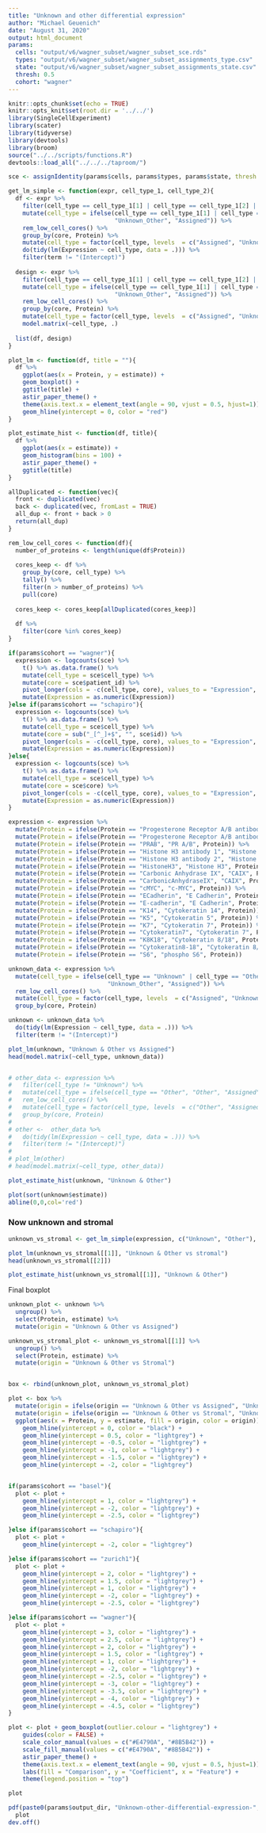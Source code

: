 ```yaml
---
title: "Unknown and other differential expression"
author: "Michael Geuenich"
date: "August 31, 2020"
output: html_document
params:
  cells: "output/v6/wagner_subset/wagner_subset_sce.rds"
  types: "output/v6/wagner_subset/wagner_subset_assignments_type.csv"
  state: "output/v6/wagner_subset/wagner_subset_assignments_state.csv"
  thresh: 0.5
  cohort: "wagner"
---
```


```r
knitr::opts_chunk$set(echo = TRUE)
knitr::opts_knit$set(root.dir = '../../')
library(SingleCellExperiment)
library(scater)
library(tidyverse)
library(devtools)
library(broom)
source("../../scripts/functions.R")
devtools::load_all("../../../taproom/")
```

```r
sce <- assignIdentity(params$cells, params$types, params$state, thresh = params$thresh)$sce

get_lm_simple <- function(expr, cell_type_1, cell_type_2){
  df <- expr %>% 
    filter(cell_type == cell_type_1[1] | cell_type == cell_type_1[2] | cell_type == cell_type_2)  %>% 
    mutate(cell_type = ifelse(cell_type == cell_type_1[1] | cell_type == cell_type_1[2], 
                              "Unknown_Other", "Assigned")) %>% 
    rem_low_cell_cores() %>% 
    group_by(core, Protein) %>% 
    mutate(cell_type = factor(cell_type, levels  = c("Assigned", "Unknown_Other"))) %>% 
    do(tidy(lm(Expression ~ cell_type, data = .))) %>% 
    filter(term != "(Intercept)")
  
  design <- expr %>% 
    filter(cell_type == cell_type_1[1] | cell_type == cell_type_1[2] | cell_type == cell_type_2)  %>% 
    mutate(cell_type = ifelse(cell_type == cell_type_1[1] | cell_type == cell_type_1[2], 
                              "Unknown_Other", "Assigned")) %>%  
    rem_low_cell_cores() %>% 
    group_by(core, Protein) %>% 
    mutate(cell_type = factor(cell_type, levels  = c("Assigned", "Unknown_Other"))) %>% 
    model.matrix(~cell_type, .)
  
  list(df, design)
}

plot_lm <- function(df, title = ""){
  df %>% 
    ggplot(aes(x = Protein, y = estimate)) +
    geom_boxplot() +
    ggtitle(title) +
    astir_paper_theme() + 
    theme(axis.text.x = element_text(angle = 90, vjust = 0.5, hjust=1)) +
    geom_hline(yintercept = 0, color = "red")
}

plot_estimate_hist <- function(df, title){
  df %>% 
    ggplot(aes(x = estimate)) +
    geom_histogram(bins = 100) +
    astir_paper_theme() +
    ggtitle(title)
}

allDuplicated <- function(vec){
  front <- duplicated(vec)
  back <- duplicated(vec, fromLast = TRUE)
  all_dup <- front + back > 0
  return(all_dup)
}

rem_low_cell_cores <- function(df){
  number_of_proteins <- length(unique(df$Protein))
  
  cores_keep <- df %>% 
    group_by(core, cell_type) %>% 
    tally() %>% 
    filter(n > number_of_proteins) %>% 
    pull(core)
  
  cores_keep <- cores_keep[allDuplicated(cores_keep)]
  
  df %>% 
    filter(core %in% cores_keep)
}
```

```r
if(params$cohort == "wagner"){
  expression <- logcounts(sce) %>% 
    t() %>% as.data.frame() %>% 
    mutate(cell_type = sce$cell_type) %>% 
    mutate(core = sce$patient_id) %>%
    pivot_longer(cols = -c(cell_type, core), values_to = "Expression", names_to = "Protein") %>% 
    mutate(Expression = as.numeric(Expression))
}else if(params$cohort == "schapiro"){
  expression <- logcounts(sce) %>% 
    t() %>% as.data.frame() %>% 
    mutate(cell_type = sce$cell_type) %>% 
    mutate(core = sub("_[^_]+$", "", sce$id)) %>%
    pivot_longer(cols = -c(cell_type, core), values_to = "Expression", names_to = "Protein") %>% 
    mutate(Expression = as.numeric(Expression))
}else{
  expression <- logcounts(sce) %>% 
    t() %>% as.data.frame() %>% 
    mutate(cell_type = sce$cell_type) %>% 
    mutate(core = sce$core) %>%
    pivot_longer(cols = -c(cell_type, core), values_to = "Expression", names_to = "Protein") %>% 
    mutate(Expression = as.numeric(Expression))
}

expression <- expression %>% 
  mutate(Protein = ifelse(Protein == "Progesterone Receptor A/B antibody 1", "PR A/B ab 1", Protein)) %>% 
  mutate(Protein = ifelse(Protein == "Progesterone Receptor A/B antibody 2", "PR A/B ab 2", Protein)) %>%
  mutate(Protein = ifelse(Protein == "PRAB", "PR A/B", Protein)) %>%
  mutate(Protein = ifelse(Protein == "Histone H3 antibody 1", "Histone H3 ab 1", Protein)) %>% 
  mutate(Protein = ifelse(Protein == "Histone H3 antibody 2", "Histone H3 ab 2", Protein)) %>% 
  mutate(Protein = ifelse(Protein == "HistoneH3", "Histone H3", Protein)) %>% 
  mutate(Protein = ifelse(Protein == "Carbonic Anhydrase IX", "CAIX", Protein)) %>% 
  mutate(Protein = ifelse(Protein == "CarbonicAnhydraseIX", "CAIX", Protein)) %>% 
  mutate(Protein = ifelse(Protein == "cMYC", "c-MYC", Protein)) %>% 
  mutate(Protein = ifelse(Protein == "ECadherin", "E Cadherin", Protein)) %>% 
  mutate(Protein = ifelse(Protein == "E-cadherin", "E Cadherin", Protein)) %>% 
  mutate(Protein = ifelse(Protein == "K14", "Cytokeratin 14", Protein)) %>% 
  mutate(Protein = ifelse(Protein == "K5", "Cytokeratin 5", Protein)) %>% 
  mutate(Protein = ifelse(Protein == "K7", "Cytokeratin 7", Protein)) %>% 
  mutate(Protein = ifelse(Protein == "Cytokeratin7", "Cytokeratin 7", Protein)) %>% 
  mutate(Protein = ifelse(Protein == "K8K18", "Cytokeratin 8/18", Protein)) %>% 
  mutate(Protein = ifelse(Protein == "Cytokeratin8-18", "Cytokeratin 8/18", Protein)) %>% 
  mutate(Protein = ifelse(Protein == "S6", "phospho S6", Protein))
```


```r
unknown_data <- expression %>% 
  mutate(cell_type = ifelse(cell_type == "Unknown" | cell_type == "Other", 
                            "Unknown_Other", "Assigned")) %>% 
  rem_low_cell_cores() %>% 
  mutate(cell_type = factor(cell_type, levels  = c("Assigned", "Unknown_Other"))) %>% 
  group_by(core, Protein) 

unknown <- unknown_data %>% 
  do(tidy(lm(Expression ~ cell_type, data = .))) %>% 
  filter(term != "(Intercept)")

plot_lm(unknown, "Unknown & Other vs Assigned")
head(model.matrix(~cell_type, unknown_data))


# other_data <- expression %>% 
#   filter(cell_type != "Unknown") %>% 
#   mutate(cell_type = ifelse(cell_type == "Other", "Other", "Assigned")) %>% 
#   rem_low_cell_cores() %>% 
#   mutate(cell_type = factor(cell_type, levels  = c("Other", "Assigned"))) %>%  
#   group_by(core, Protein)
# 
# other <-  other_data %>% 
#   do(tidy(lm(Expression ~ cell_type, data = .))) %>% 
#   filter(term != "(Intercept)")
# 
# plot_lm(other)
# head(model.matrix(~cell_type, other_data))
```

```r
plot_estimate_hist(unknown, "Unknown & Other")

plot(sort(unknown$estimate))
abline(0,0,col='red')
```


### Now unknown and stromal
```r
unknown_vs_stromal <- get_lm_simple(expression, c("Unknown", "Other"), "Stromal")

plot_lm(unknown_vs_stromal[[1]], "Unknown & Other vs stromal")
head(unknown_vs_stromal[[2]])
```

```r
plot_estimate_hist(unknown_vs_stromal[[1]], "Unknown & Other")
```


Final boxplot
```r
unknown_plot <- unknown %>% 
  ungroup() %>% 
  select(Protein, estimate) %>% 
  mutate(origin = "Unknown & Other vs Assigned")

unknown_vs_stromal_plot <- unknown_vs_stromal[[1]] %>% 
  ungroup() %>% 
  select(Protein, estimate) %>% 
  mutate(origin = "Unknown & Other vs Stromal")


box <- rbind(unknown_plot, unknown_vs_stromal_plot)

plot <- box %>% 
  mutate(origin = ifelse(origin == "Unknown & Other vs Assigned", "Unknown & Other vs all Assigned", origin)) %>% 
  mutate(origin = ifelse(origin == "Unknown & Other vs Stromal", "Unknown & Other vs Stromal", origin)) %>% 
  ggplot(aes(x = Protein, y = estimate, fill = origin, color = origin)) +
    geom_hline(yintercept = 0, color = "black") +
    geom_hline(yintercept = 0.5, color = "lightgrey") +
    geom_hline(yintercept = -0.5, color = "lightgrey") +
    geom_hline(yintercept = -1, color = "lightgrey") +
    geom_hline(yintercept = -1.5, color = "lightgrey") +
    geom_hline(yintercept = -2, color = "lightgrey")


if(params$cohort == "basel"){
  plot <- plot +
    geom_hline(yintercept = 1, color = "lightgrey") +
    geom_hline(yintercept = -2, color = "lightgrey") + 
    geom_hline(yintercept = -2.5, color = "lightgrey")

}else if(params$cohort == "schapiro"){
  plot <- plot +
    geom_hline(yintercept = -2, color = "lightgrey")

}else if(params$cohort == "zurich1"){
  plot <- plot +
    geom_hline(yintercept = 2, color = "lightgrey") +
    geom_hline(yintercept = 1.5, color = "lightgrey") +
    geom_hline(yintercept = 1, color = "lightgrey") +
    geom_hline(yintercept = -2, color = "lightgrey") +
    geom_hline(yintercept = -2.5, color = "lightgrey")

}else if(params$cohort == "wagner"){
  plot <- plot +
    geom_hline(yintercept = 3, color = "lightgrey") +
    geom_hline(yintercept = 2.5, color = "lightgrey") +
    geom_hline(yintercept = 2, color = "lightgrey") +
    geom_hline(yintercept = 1.5, color = "lightgrey") +
    geom_hline(yintercept = 1, color = "lightgrey") +
    geom_hline(yintercept = -2, color = "lightgrey") +
    geom_hline(yintercept = -2.5, color = "lightgrey") +
    geom_hline(yintercept = -3, color = "lightgrey") +
    geom_hline(yintercept = -3.5, color = "lightgrey") +
    geom_hline(yintercept = -4, color = "lightgrey") +
    geom_hline(yintercept = -4.5, color = "lightgrey")
}

plot <- plot + geom_boxplot(outlier.colour = "lightgrey") +
    guides(color = FALSE) +
    scale_color_manual(values = c("#E4790A", "#8B5B42")) +
    scale_fill_manual(values = c("#E4790A", "#8B5B42")) +
    astir_paper_theme() + 
    theme(axis.text.x = element_text(angle = 90, vjust = 0.5, hjust=1)) +
    labs(fill = "Comparison", y = "Coefficient", x = "Feature") + 
    theme(legend.position = "top")

plot

pdf(paste0(params$output_dir, "Unknown-other-differential-expression-", params$cohort, ".pdf"), width = 7, height = 8)
  plot
dev.off()
```

